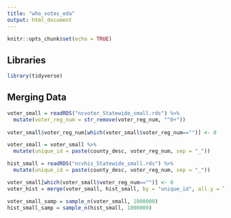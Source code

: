 ```yaml
---
title: "who_votes_eda"
output: html_document
---
```


```r
knitr::opts_chunk$set(echo = TRUE)
```

## Libraries
```r
library(tidyverse)
```
## Merging Data

```r
voter_small = readRDS("ncvoter_Statewide_small.rds") %>%
  mutate(voter_reg_num = str_remove(voter_reg_num, "^0+")) 
  
voter_small$voter_reg_num[which(voter_small$voter_reg_num=="")] <- 0

voter_small = voter_small %>%
  mutate(unique_id = paste(county_desc, voter_reg_num, sep = "_"))

hist_small = readRDS("ncvhis_Statewide_small.rds") %>%
  mutate(unique_id = paste(county_desc, voter_reg_num, sep = "_"))

voter_small[which(voter_small$voter_reg_num=="")] <- 0
voter_hist = merge(voter_small, hist_small, by = "unique_id", all.y = TRUE)

```

```r
voter_small_samp = sample_n(voter_small, 1000000) 
hist_small_samp = sample_n(hist_small, 1000000) 
```

```r

```

